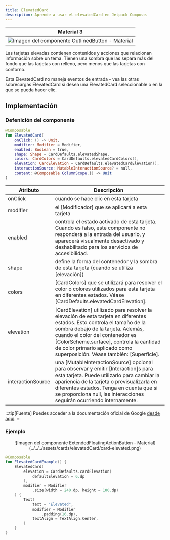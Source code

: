 ```yaml
---
title: ElevatedCard
description: Aprende a usar el elevatedCard en Jetpack Compose.
---
```


| Material 3| 
| :----------------: |
| ![Imagen del componente OutlinedButton - Material](../../../assets/cards/elevatedCard/elevatedCard.svg)|

Las tarjetas elevadas contienen contenidos y acciones que relacionan información sobre un tema. Tienen una sombra que las separa más del fondo que las tarjetas con relleno, pero menos que las tarjetas con contorno.

Esta ElevatedCard no maneja eventos de entrada - vea las otras sobrecargas ElevatedCard si desea una ElevatedCard seleccionable o en la que se pueda hacer clic.

## Implementación

### Defenición del componente

<Tabs>
<TabItem label="Material3">

```kotlin frame="terminal"
@Composable
fun ElevatedCard(
    onClick: () -> Unit,
    modifier: Modifier = Modifier,
    enabled: Boolean = true,
    shape: Shape = CardDefaults.elevatedShape,
    colors: CardColors = CardDefaults.elevatedCardColors(),
    elevation: CardElevation = CardDefaults.elevatedCardElevation(),
    interactionSource: MutableInteractionSource? = null,
    content: @Composable ColumnScope.() -> Unit
)
```

Atributo | Descripción
------ | -----------
onClick | cuando se hace clic en esta tarjeta
modifier | el [Modificador] que se aplicará a esta tarjeta
enabled | controla el estado activado de esta tarjeta. Cuando es falso, este componente no responderá a la entrada del usuario, y aparecerá visualmente desactivado y deshabilitado para los servicios de accesibilidad.
shape | define la forma del contenedor y la sombra de esta tarjeta (cuando se utiliza [elevación])
colors | [CardColors] que se utilizará para resolver el color o colores utilizados para esta tarjeta en diferentes estados. Véase [CardDefaults.elevatedCardElevation].
elevation | [CardElevation] utilizado para resolver la elevación de esta tarjeta en diferentes estados. Esto controla el tamaño de la sombra debajo de la tarjeta. Además, cuando el color del contenedor es [ColorScheme.surface], controla la cantidad de color primario aplicado como superposición. Véase también: [Superficie].
interactionSource | una [MutableInteractionSource] opcional para observar y emitir [Interaction]s para esta tarjeta. Puede utilizarlo para cambiar la apariencia de la tarjeta o previsualizarla en diferentes estados. Tenga en cuenta que si se proporciona null, las interacciones seguirán ocurriendo internamente.

</TabItem>
</Tabs>

[comment]: <> (No modifiques el tip)
:::tip[Fuente]
Puedes acceder a la documentación oficial de Google
[desde aquí](https://developer.android.com/reference/kotlin/androidx/compose/runtime/package-summary).
:::

### Ejemplo

<Tabs>
<TabItem label="Material3">

<center>![Imagen del componente ExtendedFloatingActionButton - Material](../../../assets/cards/elevatedCard/card-elevated.png)</center>

``` kotlin frame="terminal"
@Composable
fun ElevatedCardExample() {
    ElevatedCard(
        elevation = CardDefaults.cardElevation(
            defaultElevation = 6.dp
        ),
        modifier = Modifier
            .size(width = 240.dp, height = 100.dp)
    ) {
        Text(
            text = "Elevated",
            modifier = Modifier
                .padding(16.dp),
            textAlign = TextAlign.Center,
        )
    }
}
```

</TabItem>
</Tabs>
